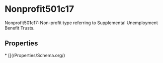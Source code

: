   
# Nonprofit501c17

Nonprofit501c17: Non-profit type referring to Supplemental Unemployment Benefit Trusts.

## Properties

<Grid>
* [](/Properties/Schema.org/)
</Grid>

